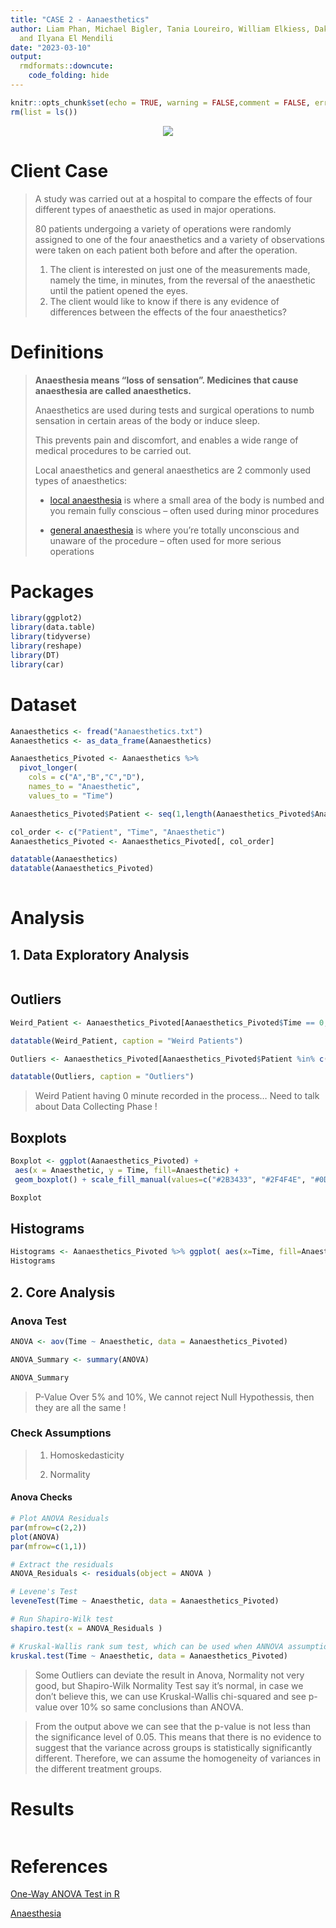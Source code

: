 ```yaml
---
title: "CASE 2 - Aanaesthetics"
author: Liam Phan, Michael Bigler, Tania Loureiro, William Elkiess, Dakota Cuellar
  and Ilyana El Mendili
date: "2023-03-10"
output: 
  rmdformats::downcute:
    code_folding: hide
---
```


```r

knitr::opts_chunk$set(echo = TRUE, warning = FALSE,comment = FALSE, error = FALSE,options(scipen=999))
rm(list = ls())

```


<center>
![](Alpine.png)
</center>

# Client Case

> A study was carried out at a hospital to compare the effects of four different types of anaesthetic as used in major operations.
>
> 80 patients undergoing a variety of operations were randomly assigned to one of the four anaesthetics and a variety of observations were taken on each patient both before and after the operation.
>
> 1.  The client is interested on just one of the measurements made, namely the time, in minutes, from the reversal of the anaesthetic until the patient opened the eyes.
> 2.  The client would like to know if there is any evidence of differences between the effects of the four anaesthetics?

# Definitions

> **Anaesthesia means "loss of sensation". Medicines that cause anaesthesia are called anaesthetics.**
>
> Anaesthetics are used during tests and surgical operations to numb sensation in certain areas of the body or induce sleep.
>
> This prevents pain and discomfort, and enables a wide range of medical procedures to be carried out.
>
> Local anaesthetics and general anaesthetics are 2 commonly used types of anaesthetics:
>
> -   [local anaesthesia](https://www.nhs.uk/conditions/local-anaesthesia/) is where a small area of the body is numbed and you remain fully conscious -- often used during minor procedures
>
> -   [general anaesthesia](https://www.nhs.uk/conditions/general-anaesthesia/) is where you're totally unconscious and unaware of the procedure -- often used for more serious operations


# Packages

```r

library(ggplot2)
library(data.table)
library(tidyverse)
library(reshape)
library(DT)
library(car)

```

# Dataset

```r

Aanaesthetics <- fread("Aanaesthetics.txt")
Aanaesthetics <- as_data_frame(Aanaesthetics)

Aanaesthetics_Pivoted <- Aanaesthetics %>% 
  pivot_longer(
    cols = c("A","B","C","D"), 
    names_to = "Anaesthetic", 
    values_to = "Time")

Aanaesthetics_Pivoted$Patient <- seq(1,length(Aanaesthetics_Pivoted$Anaesthetic))

col_order <- c("Patient", "Time", "Anaesthetic")
Aanaesthetics_Pivoted <- Aanaesthetics_Pivoted[, col_order]

datatable(Aanaesthetics)
datatable(Aanaesthetics_Pivoted)
                              
```


# Analysis

## 1. Data Exploratory Analysis

```r


```

## Outliers

```r

Weird_Patient <- Aanaesthetics_Pivoted[Aanaesthetics_Pivoted$Time == 0,]

datatable(Weird_Patient, caption = "Weird Patients")

Outliers <- Aanaesthetics_Pivoted[Aanaesthetics_Pivoted$Patient %in% c(41,30,31),]

datatable(Outliers, caption = "Outliers")

```

> Weird Patient having 0 minute recorded in the process... Need to talk about Data Collecting Phase !

## Boxplots

```r

Boxplot <- ggplot(Aanaesthetics_Pivoted) +
 aes(x = Anaesthetic, y = Time, fill=Anaesthetic) +
 geom_boxplot() + scale_fill_manual(values=c("#2B3433", "#2F4F4E", "#0D8387", "#CBE4DE")) + labs(title = "Boxplots", subtitle = "Aanesthetics", caption = "©2023 Alpine Insights", y="Minutes") +  theme_minimal() + theme(plot.title = element_text(face = "bold")) + theme(legend.position = "none") + theme(axis.text.x=element_text(size=15,face = "bold")) + theme(axis.title = element_text(size =12))  

Boxplot

```


## Histograms

```r

Histograms <- Aanaesthetics_Pivoted %>% ggplot( aes(x=Time, fill=Anaesthetic)) + geom_histogram( color="#e9ecef", alpha=1, position = 'identity', binwidth = 1) + scale_fill_manual(values=c("#2B3433", "#2F4F4E", "#0D8387", "#CBE4DE")) + theme_minimal() + labs(fill="") + facet_wrap(~Anaesthetic) + theme(plot.title = element_text(face = "bold")) + labs(title = "Histograms", subtitle = "Aanesthetics", caption = "©2023 Alpine Insights", y="Count") + theme(legend.position = "none") + theme(axis.title = element_text(size =12)) + theme(strip.text.x = element_text(size = 12,face = "bold"))         
Histograms

```




## 2. Core Analysis


### Anova Test

```r

ANOVA <- aov(Time ~ Anaesthetic, data = Aanaesthetics_Pivoted)

ANOVA_Summary <- summary(ANOVA)

ANOVA_Summary

```

> P-Value Over 5% and 10%, We cannot reject Null Hypothessis, then they are all the same !

### Check Assumptions

> 1.  Homoskedasticity
>
> <!-- -->
>
> 2.  Normality

#### Anova Checks

```r

# Plot ANOVA Residuals
par(mfrow=c(2,2))
plot(ANOVA)
par(mfrow=c(1,1))

# Extract the residuals
ANOVA_Residuals <- residuals(object = ANOVA )

# Levene's Test
leveneTest(Time ~ Anaesthetic, data = Aanaesthetics_Pivoted)

# Run Shapiro-Wilk test
shapiro.test(x = ANOVA_Residuals )

# Kruskal-Wallis rank sum test, which can be used when ANNOVA assumptions are not met
kruskal.test(Time ~ Anaesthetic, data = Aanaesthetics_Pivoted)

```

> Some Outliers can deviate the result in Anova, Normality not very good, but Shapiro-Wilk Normality Test say it's normal, in case we don't believe this, we can use Kruskal-Wallis chi-squared and see p-value over 10% so same conclusions than ANOVA.

> From the output above we can see that the p-value is not less than the significance level of 0.05. This means that there is no evidence to suggest that the variance across groups is statistically significantly different. Therefore, we can assume the homogeneity of variances in the different treatment groups.

# Results

```r




```

# References

[One-Way ANOVA Test in R](http://www.sthda.com/english/wiki/one-way-anova-test-in-r)

[Anaesthesia](https://www.nhs.uk/conditions/anaesthesia/)
